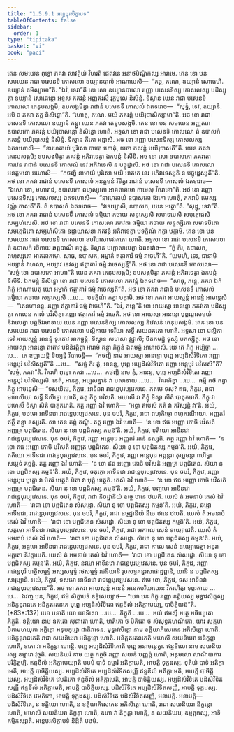 ```yaml
---
title: "1.5.9.1 អន្តេបុរសិក្ខាបទ"
tableOfContents: false
sidebar:
  order: 1
type: "tipitaka"
basket: "vi"
book: "paci"
---
```



<DynamicBreadcrumb />

<Division number="494" book="paci">

<Paragraph number="1448" book="paci">
តេន សមយេន ពុទ្ធោ ភគវា សាវត្ថិយំ វិហរតិ ជេតវនេ អនាថបិណ្ឌិកស្ស អារាមេ. តេន ខោ បន សមយេន រាជា បសេនទិ កោសលោ ឧយ្យានបាលំ អាណាបេសិ—  “គច្ឆ, ភណេ, ឧយ្យានំ សោធេហិ. ឧយ្យានំ គមិស្សាមា”តិ. “ឯវំ, ទេវា”តិ ខោ សោ ឧយ្យានបាលោ រញ្ញោ បសេនទិស្ស កោសលស្ស បដិស្សុត្វា ឧយ្យានំ សោធេន្តោ អទ្ទស ភគវន្តំ អញ្ញតរស្មឹ រុក្ខមូលេ និសិន្នំ. ទិស្វាន យេន រាជា បសេនទិ កោសលោ តេនុបសង្កមិ; ឧបសង្កមិត្វា រាជានំ បសេនទឹ កោសលំ ឯតទវោច—  “សុទ្ធំ, ទេវ, ឧយ្យានំ. អបិ ច ភគវា តត្ថ និសិន្នោ”តិ. “ហោតុ, ភណេ. មយំ ភគវន្តំ បយិរុបាសិស្សាមា”តិ.
</Paragraph>

<Paragraph number="1449" book="paci">
អថ ខោ រាជា បសេនទិ កោសលោ ឧយ្យានំ គន្ត្វា យេន ភគវា តេនុបសង្កមិ. តេន ខោ បន សមយេន អញ្ញតរោ ឧបាសកោ ភគវន្តំ បយិរុបាសន្តោ និសិន្នោ ហោតិ. អទ្ទសា ខោ រាជា បសេនទិ កោសលោ តំ ឧបាសកំ ភគវន្តំ បយិរុបាសន្តំ និសិន្នំ. ទិស្វាន ភីតោ អដ្ឋាសិ. អថ ខោ រញ្ញោ បសេនទិស្ស កោសលស្ស ឯតទហោសិ—  “នារហតាយំ បុរិសោ បាបោ ហោតុំ, យថា ភគវន្តំ បយិរុបាសតី”តិ. យេន ភគវា តេនុបសង្កមិ; ឧបសង្កមិត្វា ភគវន្តំ អភិវាទេត្វា ឯកមន្តំ និសីទិ. អថ ខោ សោ ឧបាសកោ ភគវតោ គារវេន រាជានំ បសេនទឹ កោសលំ នេវ អភិវាទេសិ ន បច្ចុដ្ឋាសិ. អថ ខោ រាជា បសេនទិ កោសលោ អនត្តមនោ អហោសិ—  “កថញ្ហិ នាមាយំ បុរិសោ មយិ អាគតេ នេវ អភិវាទេស្សតិ ន បច្ចុដ្ឋេស្សតី”តិ. អថ ខោ ភគវា រាជានំ បសេនទឹ កោសលំ អនត្តមនំ វិទិត្វា រាជានំ បសេនទឹ កោសលំ ឯតទវោច—  “ឯសោ ខោ, មហារាជ, ឧបាសកោ ពហុស្សុតោ អាគតាគមោ កាមេសុ វីតរាគោ”តិ. អថ ខោ រញ្ញោ បសេនទិស្ស កោសលស្ស ឯតទហោសិ—  “នារហតាយំ ឧបាសកោ ឱរកោ ហោតុំ, ភគវាបិ ឥមស្ស វណ្ណំ ភាសតី”តិ. តំ ឧបាសកំ ឯតទវោច—  “វទេយ្យាសិ, ឧបាសក, យេន អត្ថោ”តិ. “សុដ្ឋុ, ទេវា”តិ. អថ ខោ ភគវា រាជានំ បសេនទឹ កោសលំ ធម្មិយា កថាយ សន្ទស្សេសិ សមាទបេសិ សមុត្តេជេសិ សម្បហំសេសិ. អថ ខោ រាជា បសេនទិ កោសលោ ភគវតា ធម្មិយា កថាយ សន្ទស្សិតោ សមាទបិតោ សមុត្តេជិតោ សម្បហំសិតោ ឧដ្ឋាយាសនា ភគវន្តំ អភិវាទេត្វា បទក្ខិណំ កត្វា បក្កាមិ.
</Paragraph>

</Division>
<Division number="495" book="paci">

<Paragraph number="1450" book="paci">
តេន ខោ បន សមយេន រាជា បសេនទិ កោសលោ ឧបរិបាសាទវរគតោ ហោតិ. អទ្ទសា ខោ រាជា បសេនទិ កោសលោ តំ ឧបាសកំ រថិកាយ ឆត្តបាណឹ គច្ឆន្តំ. ទិស្វាន បក្កោសាបេត្វា ឯតទវោច—  “ត្វំ កិរ, ឧបាសក, ពហុស្សុតោ អាគតាគមោ. សាធុ, ឧបាសក, អម្ហាកំ ឥត្ថាគារំ ធម្មំ វាចេហី”តិ. “យមហំ, ទេវ, ជានាមិ អយ្យានំ វាហសា, អយ្យាវ ទេវស្ស ឥត្ថាគារំ ធម្មំ វាចេស្សន្តី”តិ. អថ ខោ រាជា បសេនទិ កោសលោ—  “សច្ចំ ខោ ឧបាសកោ អាហា”តិ យេន ភគវា តេនុបសង្កមិ; ឧបសង្កមិត្វា ភគវន្តំ អភិវាទេត្វា ឯកមន្តំ និសីទិ. ឯកមន្តំ និសិន្នោ ខោ រាជា បសេនទិ កោសលោ ភគវន្តំ ឯតទវោច—  “សាធុ, ភន្តេ, ភគវា ឯកំ ភិក្ខុំ អាណាបេតុ យោ អម្ហាកំ ឥត្ថាគារំ ធម្មំ វាចេស្សតី”តិ. អថ ខោ ភគវា រាជានំ បសេនទឹ កោសលំ ធម្មិយា កថាយ សន្ទស្សេសិ …បេ…  បទក្ខិណំ កត្វា បក្កាមិ. អថ ខោ ភគវា អាយស្មន្តំ អានន្ទំ អាមន្តេសិ—  “តេនហានន្ទ, រញ្ញោ ឥត្ថាគារំ ធម្មំ វាចេហី”តិ. “ឯវំ, ភន្តេ”តិ ខោ អាយស្មា អានន្ទោ ភគវតោ បដិស្សុត្វា កាលេន កាលំ បវិសិត្វា រញ្ញោ ឥត្ថាគារំ ធម្មំ វាចេតិ. អថ ខោ អាយស្មា អានន្ទោ បុព្ពណ្ហសមយំ និវាសេត្វា បត្តចីវរមាទាយ យេន រញ្ញោ បសេនទិស្ស កោសលស្ស និវេសនំ តេនុបសង្កមិ.
</Paragraph>

</Division>
<Division number="496" book="paci">

<Paragraph number="1451" book="paci">
តេន ខោ បន សមយេន រាជា បសេនទិ កោសលោ មល្លិកាយ ទេវិយា សទ្ធឹ សយនគតោ ហោតិ. អទ្ទសា ខោ មល្លិកា ទេវី អាយស្មន្តំ អានន្ទំ ទូរតោវ អាគច្ឆន្តំ. ទិស្វាន សហសា វុដ្ឋាសិ; បីតកមដ្ឋំ ទុស្សំ បភស្សិត្ថ. អថ ខោ អាយស្មា អានន្ទោ តតោវ បដិនិវត្តិត្វា អារាមំ គន្ត្វា ភិក្ខូនំ ឯតមត្ថំ អារោចេសិ. យេ តេ ភិក្ខូ អប្បិច្ឆា …បេ…  តេ ឧជ្ឈាយន្តិ ខិយ្យន្តិ វិបាចេន្តិ—  “កថញ្ហិ នាម អាយស្មា អានន្ទោ បុព្ពេ អប្បដិសំវិទិតោ រញ្ញោ អន្តេបុរំ បវិសិស្សតី”តិ …បេ…  “សច្ចំ កិរ ត្វំ, អានន្ទ, បុព្ពេ អប្បដិសំវិទិតោ រញ្ញោ អន្តេបុរំ បវិសសី”តិ? “សច្ចំ, ភគវា”តិ. វិគរហិ ពុទ្ធោ ភគវា …បេ…  កថញ្ហិ នាម ត្វំ, អានន្ទ, បុព្ពេ អប្បដិសំវិទិតោ រញ្ញោ អន្តេបុរំ បវិសិស្សសិ. នេតំ, អានន្ទ, អប្បសន្នានំ វា បសាទាយ …បេ…  វិគរហិត្វា …បេ…  ធម្មឹ កថំ កត្វា ភិក្ខូ អាមន្តេសិ—
</Paragraph>

</Division>
<Division number="497" book="paci">

<Paragraph number="1452" book="paci">
“ទសយិមេ, ភិក្ខវេ, អាទីនវា រាជន្តេបុរប្បវេសនេ. កតមេ ទស? ឥធ, ភិក្ខវេ, រាជា មហេសិយា សទ្ធឹ និសិន្នោ ហោតិ, តត្ថ ភិក្ខុ បវិសតិ. មហេសី វា ភិក្ខុំ ទិស្វា សិតំ បាតុករោតិ. ភិក្ខុ វា មហេសឹ ទិស្វា សិតំ បាតុករោតិ. តត្ថ រញ្ញោ ឯវំ ហោតិ—  ‘អទ្ធា ឥមេសំ កតំ វា ករិស្សន្តិ វា’តិ. អយំ, ភិក្ខវេ, បឋមោ អាទីនវោ រាជន្តេបុរប្បវេសនេ.
</Paragraph>

<Paragraph number="1453" book="paci">
បុន ចបរំ, ភិក្ខវេ, រាជា ពហុកិច្ចោ ពហុករណីយោ. អញ្ញតរំ ឥត្ថឹ គន្ត្វា នស្សរតិ. សា តេន គព្ភំ គណ្ហិ. តត្ថ រញ្ញោ ឯវំ ហោតិ—  ‘ន ខោ ឥធ អញ្ញោ កោចិ បវិសតិ អញ្ញត្រ បព្ពជិតេន. សិយា នុ ខោ បព្ពជិតស្ស កម្មន៑’តិ. អយំ, ភិក្ខវេ, ទុតិយោ អាទីនវោ រាជន្តេបុរប្បវេសនេ.
</Paragraph>

<Paragraph number="1454" book="paci">
បុន ចបរំ, ភិក្ខវេ, រញ្ញោ អន្តេបុរេ អញ្ញតរំ រតនំ នស្សតិ. តត្ថ រញ្ញោ ឯវំ ហោតិ—  ‘ន ខោ ឥធ អញ្ញោ កោចិ បវិសតិ អញ្ញត្រ បព្ពជិតេន. សិយា នុ ខោ បព្ពជិតស្ស កម្មន៑’តិ. អយំ, ភិក្ខវេ, តតិយោ អាទីនវោ រាជន្តេបុរប្បវេសនេ.
</Paragraph>

<Paragraph number="1455" book="paci">
បុន ចបរំ, ភិក្ខវេ, រញ្ញោ អន្តេបុរេ អព្ភន្តរា គុយ្ហមន្តា ពហិទ្ធា សម្ភេទំ គច្ឆន្តិ. តត្ថ រញ្ញោ ឯវំ ហោតិ—  ‘ន ខោ ឥធ អញ្ញោ កោចិ បវិសតិ អញ្ញត្រ បព្ពជិតេន. សិយា នុ ខោ បព្ពជិតស្ស កម្មន៑’តិ. អយំ, ភិក្ខវេ, ចតុត្ថោ អាទីនវោ រាជន្តេបុរប្បវេសនេ.
</Paragraph>

<Paragraph number="1456" book="paci">
បុន ចបរំ, ភិក្ខវេ, រញ្ញោ អន្តេបុរេ បុត្តោ វា បិតរំ បត្ថេតិ បិតា វា បុត្តំ បត្ថេតិ. តេសំ ឯវំ ហោតិ—  ‘ន ខោ ឥធ អញ្ញោ កោចិ បវិសតិ អញ្ញត្រ បព្ពជិតេន. សិយា នុ ខោ បព្ពជិតស្ស កម្មន៑’តិ. អយំ, ភិក្ខវេ, បញ្ចមោ អាទីនវោ រាជន្តេបុរប្បវេសនេ.
</Paragraph>

<Paragraph number="1457" book="paci">
បុន ចបរំ, ភិក្ខវេ, រាជា នីចដ្ឋានិយំ ឧច្ចេ ឋានេ ឋបេតិ. យេសំ តំ អមនាបំ តេសំ ឯវំ ហោតិ—  ‘រាជា ខោ បព្ពជិតេន សំសដ្ឋោ. សិយា នុ ខោ បព្ពជិតស្ស កម្មន៑’តិ. អយំ, ភិក្ខវេ, ឆដ្ឋោ អាទីនវោ, រាជន្តេបុរប្បវេសនេ.
</Paragraph>

<Paragraph number="1458" book="paci">
បុន ចបរំ, ភិក្ខវេ, រាជា ឧច្ចដ្ឋានិយំ នីចេ ឋានេ ឋបេតិ. យេសំ តំ អមនាបំ តេសំ ឯវំ ហោតិ—  ‘រាជា ខោ បព្ពជិតេន សំសដ្ឋោ. សិយា នុ ខោ បព្ពជិតស្ស កម្មន៑’តិ. អយំ, ភិក្ខវេ, សត្តមោ អាទីនវោ រាជន្តេបុរប្បវេសនេ.
</Paragraph>

<Paragraph number="1459" book="paci">
បុន ចបរំ, ភិក្ខវេ, រាជា អកាលេ សេនំ ឧយ្យោជេតិ. យេសំ តំ អមនាបំ តេសំ ឯវំ ហោតិ—  ‘រាជា ខោ បព្ពជិតេន សំសដ្ឋោ. សិយា នុ ខោ បព្ពជិតស្ស កម្មន៑’តិ. អយំ, ភិក្ខវេ, អដ្ឋមោ អាទីនវោ រាជន្តេបុរប្បវេសនេ.
</Paragraph>

<Paragraph number="1460" book="paci">
បុន ចបរំ, ភិក្ខវេ, រាជា កាលេ សេនំ ឧយ្យោជេត្វា អន្តរាមគ្គតោ និវត្តាបេតិ. យេសំ តំ អមនាបំ តេសំ ឯវំ ហោតិ—  ‘រាជា ខោ បព្ពជិតេន សំសដ្ឋោ. សិយា នុ ខោ បព្ពជិតស្ស កម្មន៑’តិ. អយំ, ភិក្ខវេ, នវមោ អាទីនវោ រាជន្តេបុរប្បវេសនេ.
</Paragraph>

<Paragraph number="1461" book="paci">
បុន ចបរំ, ភិក្ខវេ, រញ្ញោ រាជន្តេបុរំ ហត្ថិសម្មទ្ទំ អស្សសម្មទ្ទំ រថសម្មទ្ទំ រជនីយានិ រូបសទ្ទគន្ធរសផោដ្ឋព្ពានិ, យានិ ន បព្ពជិតស្ស សារុប្បានិ. អយំ, ភិក្ខវេ, ទសមោ អាទីនវោ រាជន្តេបុរប្បវេសនេ. ឥមេ ខោ, ភិក្ខវេ, ទស អាទីនវា រាជន្តេបុរប្បវេសនេ”តិ. អថ ខោ ភគវា អាយស្មន្តំ អានន្ទំ អនេកបរិយាយេន វិគរហិត្វា ទុព្ភរតាយ …បេ…  ឯវញ្ច បន, ភិក្ខវេ, ឥមំ សិក្ខាបទំ ឧទ្ទិសេយ្យាថ—
</Paragraph>

</Division>
<Division number="498" book="paci">

<Paragraph number="1462" book="paci">
<Emphasis>“យោ បន ភិក្ខុ រញ្ញោ ខត្តិយស្ស មុទ្ធាវសិត្តស្ស អនិក្ខន្តរាជកេ អនិគ្គតរតនកេ បុព្ពេ អប្បដិសំវិទិតោ ឥន្ទខីលំ អតិក្កាមេយ្យ, បាចិត្តិយន៑”</Emphasis>តិ. (*83*:<Emphasis>132</Emphasis>)
</Paragraph>

</Division>
<Division number="499" book="paci">

<Paragraph number="1463" book="paci">
<Emphasis>យោ បនា</Emphasis>តិ យោ យាទិសោ …បេ…  <Emphasis>ភិក្ខូ</Emphasis>តិ …បេ…  អយំ ឥមស្មឹ អត្ថេ អធិប្បេតោ ភិក្ខូតិ.
</Paragraph>

<Paragraph number="1464" book="paci">
<Emphasis>ខត្តិយោ</Emphasis> នាម ឧភតោ សុជាតោ ហោតិ, មាតិតោ ច បិតិតោ ច សំសុទ្ធគហណិកោ, យាវ សត្តមា បិតាមហយុគា អក្ខិត្តោ អនុបកុដ្ឋោ ជាតិវាទេន.
</Paragraph>

<Paragraph number="1465" book="paci">
<Emphasis>មុទ្ធាវសិត្តោ</Emphasis> នាម ខត្តិយាភិសេកេន អភិសិត្តោ ហោតិ.
</Paragraph>

<Paragraph number="1466" book="paci">
<Emphasis>អនិក្ខន្តរាជកេ</Emphasis>តិ រាជា សយនិឃរា អនិក្ខន្តោ ហោតិ.
</Paragraph>

<Paragraph number="1467" book="paci">
<Emphasis>អនិគ្គតរតនកេ</Emphasis>តិ មហេសី សយនិឃរា អនិក្ខន្តា ហោតិ, ឧភោ វា អនិក្ខន្តា ហោន្តិ.
</Paragraph>

<Paragraph number="1468" book="paci">
<Emphasis>បុព្ពេ អប្បដិសំវិទិតោ</Emphasis>តិ បុព្ពេ អនាមន្តេត្វា.
</Paragraph>

<Paragraph number="1469" book="paci">
<Emphasis>ឥន្ទខីលោ</Emphasis> នាម សយនិឃរស្ស ឧម្មារោ វុច្ចតិ.
</Paragraph>

<Paragraph number="1470" book="paci">
<Emphasis>សយនិឃរំ</Emphasis> នាម យត្ថ កត្ថចិ រញ្ញោ សយនំ បញ្ញត្តំ ហោតិ, អន្តមសោ សាណិបាការបរិក្ខិត្តម្បិ.
</Paragraph>

<Paragraph number="1471" book="paci">
<Emphasis>ឥន្ទខីលំ អតិក្កាមេយ្យា</Emphasis>តិ បឋមំ បាទំ ឧម្មារំ អតិក្កាមេតិ, អាបត្តិ ទុក្កដស្ស. ទុតិយំ បាទំ អតិក្កាមេតិ, អាបត្តិ បាចិត្តិយស្ស.
</Paragraph>

</Division>
<Division number="500" book="paci">

<Paragraph number="1472" book="paci">
អប្បដិសំវិទិតេ អប្បដិសំវិទិតសញ្ញី ឥន្ទខីលំ អតិក្កាមេតិ, អាបត្តិ បាចិត្តិយស្ស. អប្បដិសំវិទិតេ វេមតិកោ ឥន្ទខីលំ អតិក្កាមេតិ, អាបត្តិ បាចិត្តិយស្ស. អប្បដិសំវិទិតេ បដិសំវិទិតសញ្ញី ឥន្ទខីលំ អតិក្កាមេតិ, អាបត្តិ បាចិត្តិយស្ស.
</Paragraph>

<Paragraph number="1473" book="paci">
បដិសំវិទិតេ អប្បដិសំវិទិតសញ្ញី, អាបត្តិ ទុក្កដស្ស. បដិសំវិទិតេ វេមតិកោ, អាបត្តិ ទុក្កដស្ស. បដិសំវិទិតេ បដិសំវិទិតសញ្ញី, អនាបត្តិ.
</Paragraph>

</Division>
<Division number="501" book="paci">

<Paragraph number="1474" book="paci">
អនាបត្តិ—  បដិសំវិទិតេ, ន ខត្តិយោ ហោតិ, ន ខត្តិយាភិសេកេន អភិសិត្តោ ហោតិ, រាជា សយនិឃរា និក្ខន្តោ ហោតិ, មហេសី សយនិឃរា និក្ខន្តា ហោតិ, ឧភោ វា និក្ខន្តា ហោន្តិ, ន សយនិឃរេ, ឧម្មត្តកស្ស, អាទិកម្មិកស្សាតិ.

</Paragraph>
</Division>

<Paragraph number="1475" type="center" book="paci">
អន្តេបុរសិក្ខាបទំ និដ្ឋិតំ បឋមំ.
</Paragraph>